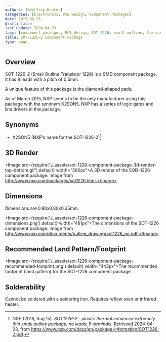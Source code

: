 ```yaml
---
authors: [Geoffrey Hunter]
categories: [Electronics, PCB Design, Component Packages]
date: 2015-03-26
draft: false
last_update: 2024-04-03
tags: [component packages, PCB design, SOT-1226, small-outline, transistor]
title: SOT-1226-2 Component Package
type: page
---
```


## Overview

SOT-1226-2 (Small Outline Transistor 1226) is a SMD component package. It has 8 leads with a pitch of 0.5mm.

A unique feature of this package is the diamond-shaped pads.

As of March 2015, NXP seems to be the only manufacturer using this package with the synonym X2SON5. NXP has a series of logic gates and line drivers in this package.

## Synonyms

* X2SON5 (NXP's name for the SOT-1226-2)[^nxp-sot-1226-2-ds].

## 3D Render

<Image src={require('./_assets/sot-1226-component-package-3d-render-top-bottom.gif').default} width="500px">A 3D render of the SOD-1226 component package. Image from http://www.nxp.com/packages/sot1226.html.</Image>

## Dimensions

Dimensions are 0.80x0.80x0.35mm.

<Image src={require('./_assets/sot-1226-component-package-dimensions.png').default} width="481px">The dimensions of the SOT-1226 component package. Image from http://www.nxp.com/documents/outline_drawing/sot1226_po.pdf.</Image>

## Recommended Land Pattern/Footprint

<Image src={require('./_assets/sot-1226-component-package-recommended-footprint.png').default} width="443px">The recommended footprint (land pattern) for the SOT-1226 component package.</Image>

## Solderability

Cannot be soldered with a soldering iron. Requires reflow oven or infrared heater.

[^nxp-sot-1226-2-ds]: NXP (2016, Aug 15). _SOT1226-2 - plastic thermal enhanced extremely thin small outline package; no leads; 5 terminals_. Retrieved 2024-04-03, from https://www.nxp.com/docs/en/package-information/SOT1226-2.pdf.

